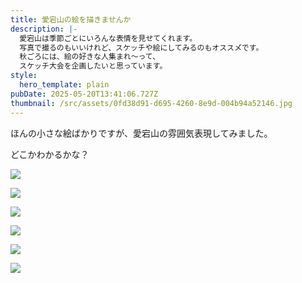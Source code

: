 ```yaml
---
title: 愛宕山の絵を描きませんか
description: |-
  愛宕山は季節ごとにいろんな表情を見せてくれます。
  写真で撮るのもいいけれど、スケッチや絵にしてみるのもオススメ゙です。
  秋ごろには、絵の好きな人集まれ～って、
  スケッチ大会を企画したいと思っています。
style:
  hero_template: plain
pubDate: 2025-05-20T13:41:06.727Z
thumbnail: /src/assets/0fd38d91-d695-4260-8e9d-004b94a52146.jpg
---
```

ほんの小さな絵ばかりですが、愛宕山の雰囲気表現してみました。

どこかわかるかな？

![](/src/assets/0fd38d91-d695-4260-8e9d-004b94a52146.jpg)




![](/src/assets/303b47e1-3a7f-40de-ab92-3b9a4529c934.jpg)




![](/src/assets/4cc216a1-6f0b-49a2-98cd-1e16ab6d4e0a.jpg)




![](/src/assets/abcdd74a-5076-4f37-844f-d6cd395dec5a.jpg)




![](/src/assets/fbc324ce-3e5c-4e96-9354-4a17b1f67da4.jpg)




![](/src/assets/3de93ccd-e382-400d-9a31-438549637db9.jpg)



